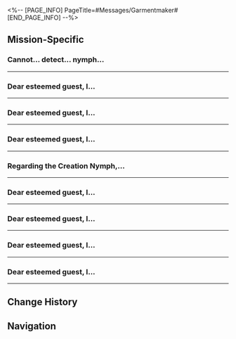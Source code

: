 <%-- [PAGE_INFO]
PageTitle=#Messages/Garmentmaker#
[END_PAGE_INFO] --%>
{{Messages Infobox
|id        = 193
|image     = NPC Garmentmaker Icon.png
|type      = NPC
|sender    = Garmentmaker
|signature = 
|faction   = Others
}}

==Mission-Specific==
===Cannot... detect... nymph...===
{{Messages
|start_condition = 
|text =
:'''Garmentmaker:''' Cannot... detect... nymph...
:'''Garmentmaker:''' Nymph... statue... emerged...
:'''Garmentmaker:''' Come to...
:{Choice} Where to?
::'''(Trailblazer):''' Where to? Are you the injured Garmentmaker from the Grove?
:{Choice} You can still send messages?
::'''(Trailblazer):''' Are you the injured Garmentmaker from the Grove? How can you still send messages in that condition?
:{{DIcon|Warning}} Failed to send message
}}
----

===Dear esteemed guest, I...===
{{Messages
|start_condition = 
|text =
:'''Garmentmaker:''' Dear esteemed guest, I detect no more nymphs in the "Sanctum of Prophecy." Impressive work!
:'''Garmentmaker:''' The nymphs' energy has converged here, and oddly enough, there's also an extra palm of a hand...
:'''Garmentmaker:''' Please come back and have a look! Please!
}}
----

===Dear esteemed guest, I...===
{{Messages
|start_condition = 
|text =
:'''Garmentmaker:''' Dear esteemed guest, I detect no more nymphs in the "Demigod Council." Seems like you've fulfilled your duty for now.
:'''Garmentmaker:''' But there seems to be something wrong with the nymphs here. They are even making some strange noises...
:'''Garmentmaker:''' I'm a little scared. Come over and take a look when you have the time.
}}
----

===Dear esteemed guest, I...===
{{Messages
|start_condition = 
|text =
:'''Garmentmaker:''' Dear esteemed guest, I detect no more nymphs in "Dragonbone City."
:'''Garmentmaker:''' But there's a nymph... holding a ball...
:'''Garmentmaker:''' It's hard to explain with words alone. Anyway, come and take a look.
}}
----

===Regarding the Creation Nymph,...===
{{Messages
|start_condition = 
|text =
:'''Garmentmaker:''' Regarding the Creation Nymph, I need to explain something to you, my distinguished guest.
:'''Garmentmaker:''' That ornate-clad dromas visited Lady Aglaea recently, and gave instructions before leaving.
:{Choice} Typical of him.
::'''(Trailblazer):''' He still loves giving unsolicited advice.
:{Choice} What did he say?
::'''(Trailblazer):''' What profound insight now?
:'''Garmentmaker:''' Admittedly, his words held merit.
:'''Garmentmaker:''' "Hmph, your minds are too clouded to see the answer before your eyes."
:{Choice} His preambles remain endless.
::'''(Trailblazer):''' No need to repeat that part.
:{Choice} Already drowsy after one sentence.
::'''(Trailblazer):''' Let's get to the point.
:'''Garmentmaker:''' "Simply channel the Time Titan's power into the golden threads, bind the nymph's limbs, and it can be recalled back anywhere, anytime."
:'''Garmentmaker:''' I tested this with the nymph you touched before &mdash; it works.
:'''Garmentmaker:''' From now on, once you've touched the same nymph, you won't lose track of it again.
:'''Garmentmaker:''' You can recall them through me. Come here when needed.
}}
----

===Dear esteemed guest, I...===
{{Messages
|start_condition = 
|text =
:'''Garmentmaker:''' Dear esteemed guest, I detect no more nymphs in "Lightless Chapel."
:'''Garmentmaker:''' But here, an extra Golden Scapegoat has appeared.
:'''Garmentmaker:''' Drop by if you've got the time
}}
----

===Dear esteemed guest, I...===
{{Messages
|start_condition = 
|text =
:'''Garmentmaker:''' Dear esteemed guest, I detect no more nymphs in "Fallen Twilight City."
:'''Garmentmaker:''' But here, there's an extra Flying Amphora
:'''Garmentmaker:''' Drop by if you've got the time
}}
----

===Dear esteemed guest, I...===
{{Messages
|start_condition = 
|text =
:'''Garmentmaker:''' Dear esteemed guest, I detect no more nymphs in "Fortress of Dome."
:'''Garmentmaker:''' But beneath this nymph... there's something new &mdash; Hand of Zagreus
:'''Garmentmaker:''' Drop by if you've got the time
}}
----

===Dear esteemed guest, I...===
{{Messages
|start_condition = 
|text =
:'''Garmentmaker:''' Dear esteemed guest, I detect no more nymphs in "Cloudedge Bastion Ruins."
:'''Garmentmaker:''' Same as before, if you're free, come and interpret the prophecy
}}
----

==Change History==
{{Change History|3.1}}

==Navigation==
{{Messages Navbox}}